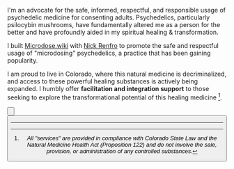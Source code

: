 <Breadcrumbs text="Back to Home" href="/"/>

<Heading level="h1" text="Psychedelics" subtitle="A Catalyst for Healing:"/>

I'm an advocate for the safe, informed, respectful, and responsible usage of psychedelic medicine for consenting adults. Psychedelics, particularly psilocybin mushrooms, have fundamentally altered me as a person for the better and have profoundly aided in my spiritual healing & transformation.

I built [Microdose.wiki](https://microdose.wiki) with [Nick Renfro](https://www.linkedin.com/in/nickatparagon) to promote the safe and respectful usage of "microdosing" psychedelics, a practice that has been gaining popularity.

I am proud to live in Colorado, where this natural medicine is decriminalized, and access to these powerful healing substances is actively being expanded. I humbly offer **facilitation and integration support** to those seeking to explore the transformational potential of this healing medicine [^1].

<Button
  action="download"
  text="Download Free Guide"
  link="https://drive.google.com/file/d/17RAtUEN0v7FFA-wccHuIM-4kQ5KWoOio/view?usp=drive_link"
/>

<Button
  action="schedule"
  text="Schedule 30 Minutes"
  link="https://calendly.com/soul-science/30"
/>

<Testimonial quote="My journey with Darian brought new meaning to the terms “thinking” and “feeling”. As a think first, feel later type of person, the journey helped me deepen my perspective and understanding of self. Darian created the set and setting with care and intention, allowing me to pull back the curtain on myself and gain an intuition that is easy to pass by in everyday life. She was a thoughtful steward of the experience, helping me navigate complex feelings and encouraging me to go deeper. Since the journey, I feel more grounded and less restless, often reflecting on the wisdom I gained." author="T.R." />

---

[^1]:
    <span className="no-style text-base text-gray-700 dark:text-gray-400">_All "services" are provided in compliance with Colorado State Law and the Natural Medicine Health Act (Proposition 122) and do not involve the sale, provision, or administration of any controlled substances._</span>
